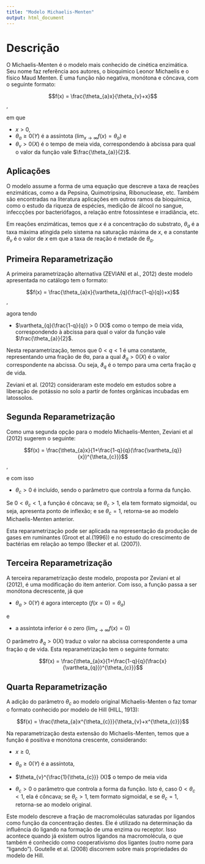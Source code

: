 ```yaml
---
title: "Modelo Michaelis-Menten"
output: html_document
---
```


# Descrição 

  O Michaelis-Menten é o modelo mais conhecido de cinética enzimática. Seu nome
  faz referência aos autores, o bioquímico Leonor Michaelis e o físico Maud
  Menten. É uma função não negativa, monótona e côncava, com o seguinte 
  formato:
  
  
  $$f(x) = \frac{\theta_{a}x}{\theta_{v}+x}$$, 
  
  em que
  
  - $x > 0$, 
  - $\theta_{a} \geq 0 (Y)$ é a assíntota $(\lim_{x\to\infty}f(x) = \theta_{a})$ e
  - $\theta_{v} > 0 (X)$ é o tempo de meia vida, correspondendo
  à abcissa para qual o valor da função vale $\frac{\theta_{a}}{2}$.
  
## Aplicações

  O modelo assume a forma de uma equação que descreve a taxa de reações 
  enzimáticas, como a da Pepsina, Quimotripsina, Ribonuclease, etc. Também são 
  encontradas na literatura aplicações em outros ramos da bioquímica, como
  o estudo da riqueza de espécies, medição de álcool no sangue, infeccções por
  bacteriófagos, a relação entre fotossíntese e irradiância, etc. 

  Em reações enzimáticas, temos que $x$ é a concentração do substrato, $\theta_{a}$
  é a taxa máxima atingida pelo sistema na saturação máxima de $x$, e a constante
  $\theta_{v}$ é o valor de $x$ em que a taxa de reação é metade de $\theta_{a}$.  
  
  
## Primeira Reparametrização

  A primeira parametrização alternativa (ZEVIANI et al., 2012) deste modelo
  apresentada no catálogo tem o formato:
  
  $$f(x) = \frac{\theta_{a}x}{\vartheta_{q}(\frac{1-q}{q})+x}$$, 
  
  agora tendo
  
  - $\vartheta_{q}(\frac{1-q}{q}) > 0 (X)$ como o tempo de meia vida, correspondendo
  à abcissa para qual o valor da função vale $\frac{\theta_{a}}{2}$.
  
  Nesta reparametrização, temos que $0 < q < 1$ é uma constante, 
  representando uma fração de $\theta{a}$, para a qual $\vartheta_{q} > 0 (X)$ é
  o valor correspondente na abcissa. Ou seja, $\vartheta_{q}$ é o tempo para uma
  certa fração $q$ de vida. 
  
  Zeviani et al. (2012) consideraram este modelo em estudos sobre a liberação de
  potássio no solo a partir de fontes orgânicas incubadas em latossolos. 
  

## Segunda Reparametrização  

  Como uma segunda opção para o modelo Michaelis-Menten, Zeviani et al 
  (2012) sugerem o seguinte: 
  
  $$f(x) = \frac{\theta_{a}x}{1+\frac{1-q}{q}(\frac{\vartheta_{q}}{x})^{\theta_{c}}}$$, 
  
  e com isso
  
  - $\theta_{c} > 0$ é incluído, sendo o parâmetro que controla a forma da 
    função.
    
  Se $0 < \theta_{c} < 1$, a função é côncava; se $\theta_{c} > 1$, ela tem 
  formato sigmoidal, ou seja, apresenta ponto de inflexão; e se $\theta_{c} = 1$,
  retorna-se ao modelo Michaelis-Menten anterior.
  
  Esta reparametrização pode ser aplicada na representação da 
  produção de gases em ruminantes (Groot et al.(1996)) e no estudo do 
  crescimento de bactérias em relação ao tempo (Becker et al. (2007)). 
    

## Terceira Reparametrização  

  A terceira reparametrização deste modelo, proposta por Zeviani et al 
  (2012), é uma modificação do item anterior. Com isso, a função passa
  a ser monótona decrescente, já que
  
  - $\theta_{a} > 0 (Y)$ é agora intercepto $(f(x=0) = \theta_{a})$
  
  e
  
  - a assíntota inferior é o zero $(\lim_{x\to\infty}f(x) = 0)$
  
  O parâmetro $\vartheta_{q} > 0 (X)$ traduz o valor na abcissa
  correspondente a uma fração $q$ de vida. Esta reparametrização
  tem o seguinte formato:
  
  $$f(x) = \frac{\theta_{a}x}{1+\frac{1-q}{q}(\frac{x}{\vartheta_{q}})^{\theta_{c}}}$$
  

## Quarta Reparametrização    

  A adição do parâmetro $\theta_{c}$ ao modelo original Michaelis-Menten
  o faz tomar o formato conhecido por modelo de Hill (HILL, 1913):
  
  $$f(x) = \frac{\theta_{a}x^{\theta_{c}}}{\theta_{v}+x^{\theta_{c}}}$$ 
  
  
  Na reparametrização desta extensão do Michaelis-Menten, temos que a 
  função é positiva e monótona crescente, considerando:
  
  - $x \geq 0$, 
  
  - $\theta_{a} \geq 0 (Y)$ é a assíntota,
  
  - $\theta_{v}^{\frac{1}{\theta_{c}}} (X)$ o tempo de meia vida
  
  - $\theta_{c} > 0$ o parâmetro que controla a forma da função. Isto é,
  caso $0 < \theta_{c} < 1$, ela é côncava; se $\theta_{c} > 1$, tem 
  formato sigmoidal, e se $\theta_{c} = 1$, retorna-se ao modelo original.
  
  
  Este modelo descreve a fração de macromoléculas saturadas por ligandos
  como função da concentração destes. Ele é utilizado na determinação 
  da influência do ligando na formação de uma enzima ou receptor. Isso
  acontece quando já existem outros ligandos na macromolécula, o que
  também é conhecido como cooperativismo dos ligantes (outro nome para
  "ligando"). Goutelle et al. (2008) discorrem sobre mais propriedades 
  do modelo de Hill. 


